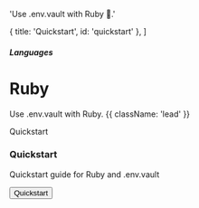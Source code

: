 

  'Use .env.vault with Ruby 💎.'

  { title: 'Quickstart', id: 'quickstart' },
]

##### Languages
# Ruby

Use .env.vault with Ruby. {{ className: 'lead' }}

<div className="my-16 xl:max-w-none">
  <Heading level={2} id="quickstart">
    Quickstart
  </Heading>
  <div className="not-prose mt-4 grid grid-cols-1 gap-x-6 gap-y-10 border-t border-zinc-900/5 pt-10 dark:border-white/5 sm:grid-cols-2 xl:max-w-none xl:grid-cols-3">
    <div key="quickstart" className="flex flex-row-reverse gap-6">
      <div className="flex-auto">
        <h3 className="text-sm font-semibold text-zinc-900 dark:text-white">
          Quickstart
        </h3>
        <p className="mt-1 text-sm text-zinc-600 dark:text-zinc-400">Quickstart guide for Ruby and .env.vault</p>
        <p className="mt-4"><Button href="/docs/quickstart" variant="text" arrow="right">Quickstart</Button></p>
      </div>
      <RubyIcon className="h-9 w-9 text-[#CC342D]"/>
    </div>
  </div>
</div>
